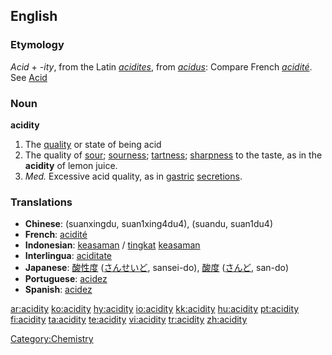 ==English==

===Etymology===
''Acid'' + ''-ity'', from the Latin ''[[acidites]]'', from ''[[acidus]]'': Compare French ''[[acidité]]''. See [[Acid]]

===Noun===
'''acidity'''

# The [[quality]] or state of being acid
# The quality of [[sour]]; [[sourness]]; [[tartness]]; [[sharpness]] to the taste, as in the '''acidity''' of lemon juice.
# ''Med.'' Excessive acid quality, as in [[gastric]] [[secretions]].

===Translations===
{{rfc-level|Translations at L3+ (AutoFormat would have corrected level of Translations)}}
*'''Chinese''': (suanxingdu, suan1xing4du4), (suandu, suan1du4)
*'''French''': [[acidité]] {{f}}
*'''Indonesian''': [[asam|keasaman]] / [[tingkat]] [[asam|keasaman]]
*'''Interlingua''': [[aciditate]]
*'''Japanese''': [[酸性度]] ([[さんせいど]], sansei-do),  [[酸度]] ([[さんど]], san-do)
*'''Portuguese''': [[acidez]] {{f}}
*'''Spanish''': [[acidez]] {{f}}

[[Category:Chemistry]]

[[ar:acidity]]
[[ko:acidity]]
[[hy:acidity]]
[[io:acidity]]
[[kk:acidity]]
[[hu:acidity]]
[[pt:acidity]]
[[fi:acidity]]
[[ta:acidity]]
[[te:acidity]]
[[vi:acidity]]
[[tr:acidity]]
[[zh:acidity]]